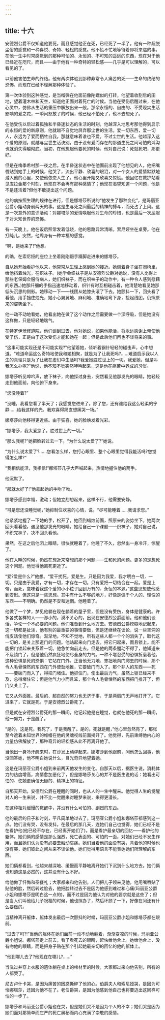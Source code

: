 ```yaml
---
---
---
```

title: 十六
---




安德烈公爵不仅知道他要死，而且感觉他正在死，已经死了一半了。他有一种超脱尘俗的感觉和一种喜悦、奇特、轻松的感觉。他不慌不忙地等待着即将来临的事。在他一生中时常感觉到的那种可怕的、永恒的、不可知的遥远的东西，现在对于他已经近在咫尺，而且——由于他有一种奇特的轻松感——几乎是可以理解的，可以看见的了。

以前他害怕生命的终结。他有两次体验到那种非常令人痛苦的死——生命的终结的恐怖，而现在已经不理解那种体验了。

第一次体验到这种感觉，是当榴弹在他面前像陀螺似的打转，他望着收割后的田地，望着灌木林和天空，知道他正面对着死亡的时候。当他在受伤后醒过来，在他心灵中，仿佛从生活的重压中解放出来一般，那朵永恒的、自由的、不受现实生活影响的爱之花，一瞬间怒放了的时候，他已经不怕死了，也不去想死了。

在他受伤以后过着孤独和半昏迷状态的生活的时刻，他越深入地思考那他得到启示的永恒的爱的新原则，他就越不自觉地屏弃那尘世的生活。爱一切东西，爱一切人，永远为了爱而牺牲自我，那就意味着谁也不爱，不过尘世的生活。他越深入这个爱的原则，就越与尘世生活诀别，由于没有爱而存在的那道生死之间可怕的鸿沟也就消失得越彻底。当初，在他想起他要死的时候，他对自己说：死就死吧，那更好。

但是在梅季希村那一夜之后，在半昏迷状态中在他面前出现了他想见的人，他把嘴唇贴到她手上的时候，他哭了，流出平静、欣喜的眼泪，对一个女人的爱情默默地潜入他的心里，又使他依恋人生了。他心里开始又欣喜又惊慌。他回忆在救护站看见库拉金那个时刻，他现在不会再有那种感情了；他现在渴望知道一个问题，他是不是还活着?但他不敢提出这个问题。

他的病按照生理的规律在进行，但是娜塔莎所说的“他发生了那种变化”，是玛丽亚公爵小姐动身前两天的事。这是生与死之间最后的精神的搏斗，而死占了上风。这是一次意外的意识活动：对娜塔莎的爱情唤起他对生命的珍惜，也是最后一次屈服于对未知世界的恐怖。

有一天晚上。他在饭后照常发着低烧，他的思路异常清晰。索尼娅坐在桌旁。他在打盹儿。突然，他周身有一种幸福的感觉。

“啊，是她来了!”他想。

的确，在索尼娅的座位上坐着刚刚蹑手蹑脚走进来的娜塔莎。

自从她开始看护他以来，他常常从生理上感到她的接近。她侧着身子坐在圈椅里，给他挡着烛光，在织袜子。(她学会织袜子是从安德烈公爵对她说，没有人比得上那些老保姆会服侍病人，她们织袜子，而在织袜子的动作中，有一种令人感到慰藉的东西。)她那纤细的手指迅速地移动着，织针有时互相碰击着，他清楚地看见她那低头沉思的侧影。她移动一下——线团从她膝头滚了下去。她颤抖一下，回头看了看他，用手挡住烛光，她小心翼翼地、麻利地、准确地弯下身，捡起线团，仍照原来的姿势坐下。

他一动不动地看她，他看出她在做了这个动作之后需要做一个深呼吸，但是她没有这样做，只是轻轻地喘气。

在特罗伊茨修道院，他们谈到过去，他对她说，如果他能活，将永远感谢上帝使他受了伤，正是由于这次受伤才能和她在一起；但是此后他们再也不谈将来的事。

“这事可能实现还是不可能实现?”他望着她，倾听着钢针轻轻的碰击声，心中想道。“难道命运这么奇特地使我和她相聚，就是为了让我死吗?……难道启示我以人生的真理只是为了让我在虚幻中生活吗?我爱她胜过世上的一切。我爱她，但是叫我怎么办呢?”他说，他不知不觉突然呻吟起来，这是他在痛苦中养成的习惯。

娜塔莎听见呻吟声，放下袜子，向他探过身去，突然看见他那发光的眼睛，她轻轻走到他面前，向他俯下身来。

“您没睡着?”

“没睡，我看您看了半天了；我感觉您进来了。除了您，还有谁给我这么轻柔的宁静……给我这样的光。我欢喜得简直想痛哭一场。”

娜塔莎向他移得更近些。由于狂喜，她的脸焕发着光彩。

“娜塔莎，我太爱您了。胜过世上的一切。”

“那么我呢?”她把脸转过去一下。“为什么说太爱了?”她说。

“为什么说太爱了?……您看怎么样，您打心眼里、整个心眼里觉得我能活吗?您觉得怎么样?”

“我相信能活，我相信!”娜塔莎几乎大声喊起来，热情地握住他的两手。

他沉默了。

“那就太好了!”他拿起她的手吻了吻。

娜塔莎感到幸福，激动；但她立刻想起来，这样不行，他需要安静。

“可是您还没睡觉呢，”她抑制住欢喜的心情，说。“尽可能睡着……我请求您。”

他紧紧地握了一下她的手，松开了，她回到蜡烛前面，照原来的姿势坐下。她两次回头看看他，遇见他那发光的眼睛。她给自己一个课题——织袜子，她对自己说，不织完袜子，决不回头看他。

果然，在这之后他闭上眼睛，很快就睡着了。他睡了不久，忽然出一身冷汗，惊醒了。

他在入睡的时候，仍然在想近来常想的那个问题——生和死的问题。更多的是想死这个问题。他觉得他离死更近了。

“爱?爱是什么?”他想。“爱干扰死。爱是生。只是因为我爱，我才明白一切，一切。只是由于我爱，才有一切，才存在一切。只有爱把一切结合在一起。爱是上帝，而死，意味着我这个爱的小小粒子回到万有的、永恒的本源。”这些思想使他感到安慰。但这只是一些思想。其中有什么不够的地方，好像是偏于个人的、理性的东西——不明确。仍然是不安和迷惘。他睡着了。

他做了一个梦，梦见他躺在现在躺着的屋子里，但是没有受伤，身体是健康的。许多各式各样的人——渺小的，漠不关心的，出现在安德烈公爵面前。他和他们谈话，争论一个不必要的问题。他们准备到什么地方去。安德烈公爵模糊地记起来，这一切都是扯淡，他有别的最重要的事情要做，但是还继续在谈论，说一些空洞的俏皮话使他们惊奇。渐渐地，不知不觉地，所有这些人都一个个的消失了，取代这一切的，是关上那道门的问题。他站起来向门走去，把它闩起来，而且锁上。能不能把门锁起来关系着一切。他急忙向前走去，但是他的两条腿动不得了，他知道来不及锁门了，但是他仍然疯狂地使尽全身的力气。一种不堪忍受的恐惧折磨着他。这种恐惧是死的恐惧：它站在门外。正当他无力地、笨拙地向门爬去的时候，那个令人毛骨悚然的东西在门外使劲地推，它要破门而入了。那个非人的东西——死——要破门而入了，得把门堵住。他抓住门，使出最后力气，虽然上锁已经来不及，总得堵住它；但是他气力小而且笨，那个令人毛骨悚然的东西把门推开了，但门又关上了。

它又从外面推。最后的、超自然的努力也无济于事，于是两扇门无声地打开了。它进来了，它就是死。于是安德烈公爵死了。

但是就在安德烈公爵死的那一瞬间，他记起他是在睡觉，也就在他死的那一瞬间，他一努力，于是醒了。

“是的，这是死。我死了，于是我醒了。是的，死就是醒，”他心里忽然亮了，那张至今遮着未知世界的帷幔在他的灵魂视线前面揭开了。他觉得，先前束缚他内心的力量仿佛解放了，那种奇异的轻松感从此不再离开他了。

当他出一身冷汗醒来时，在沙发上动弹起来，娜塔莎到他跟前，问他怎么回事，他没回答她，他不明白她说什么，目光奇异地望着她。

这是在玛丽亚公爵小姐到来前两天他发生的变化。自那天以后，据医生说，消耗体力的热度增高，病情愈加恶化了，但是娜塔莎关心的并不是医生说的话：她看出可怕的、使她更确信无疑的、精神上的特征。

自那天开始，安德烈公爵在睡醒的同时，也从人的一生中醒来。他觉得人生的觉醒对人的一生来说，并不比一觉醒来对睡梦来说，来得更漫长。

在这种相对缓慢的觉醒中，并没有什么可怕的、剧烈的东西。

他的最后的日子和时刻，平凡简单地过去了。玛丽亚公爵小姐和娜塔莎都感到这一点。她们没有哭，没有发抖，在最后的那几天，连她们自己也觉得，她们已经不是在看护他(他已经不存在，已经离开她们了)，而是看护最亲切的回忆——看护他的躯体。她们俩的感情是那么强烈，死亡表面的、可怕的一面，对她们已经不发生作用，而且她们认为没有必要去触动哀痛。她们当着他的面没有哭，背着他的时候也没有哭，她们彼此之间从来不谈论他。她们觉得用语言不能表达她们所理解的东西。

她们俩都看到，他越来越深地、缓慢而平静地离开她们下沉到什么地方去，她们俩也知道这是必然的，这并没有什么不好。

给他做了忏悔和圣餐礼；大家都来和他告别。人们把儿子领来见他，他用嘴唇贴了贴他的脸，然后转过脸去，他把脸转过去不是因为他感到难过和心痛(玛丽亚公爵小姐和娜塔莎是明白这一点的)，而不过是因为他认为对他的要求就是这些了；但是当人们叫他给儿子祝福的时候，他也照办了，然后环顾了一下，好像在问还有什么要做的。

当精神离开躯体，躯体发出最后一次颤抖的时候，玛丽亚公爵小姐和娜塔莎都在跟前。

“过去了吗?!”当他的躯体在她们面前一动不动地躺着，渐渐变凉的时候，玛丽亚公爵小姐说。娜塔莎走上前去，看了看死去的眼睛，赶快给他合上。她给他合上，没有吻他的眼睛，而是把身子贴在那个引起她最亲切的回忆的他的躯体上。

“他到哪儿去了?他现在在哪儿?……”

当洗过并穿上衣服的遗体躺在桌上的棺材里的时候，大家都过来向他告别，所有的人都哭了。

尼古卢什卡哭，是因为痛苦的困惑撕碎了他的心。伯爵夫人和索尼娅哭，是因为可怜娜塔莎，还因为他不在了。老伯爵哭，是因为他感到他自己也将要迈出这同样可怕的一步了。

娜塔莎和玛丽亚公爵小姐也在哭，但是她们哭不是因为个人的不幸；她们哭是因为她们面对那简单而庄严的死亡奥秘而内心充满了崇敬的感情。